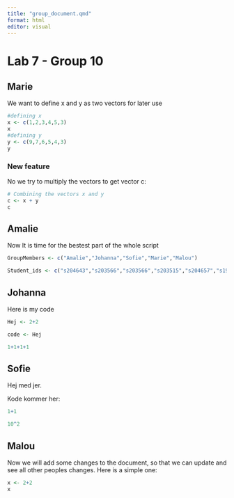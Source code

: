 ```yaml
---
title: "group_document.qmd"
format: html
editor: visual
---
```


# Lab 7 - Group 10

## Marie

We want to define x and y as two vectors for later use

```r

#defining x
x <- c(1,2,3,4,5,3)
x
#defining y
y <- c(9,7,6,5,4,3)
y
```

### New feature

No we try to multiply the vectors to get vector c:

```r
# Combining the vectors x and y
c <- x + y
c
```

## Amalie

Now It is time for the bestest part of the whole script

```r
GroupMembers <- c("Amalie","Johanna","Sofie","Marie","Malou")

Student_ids <- c("s204643","s203566","s203566","s203515","s204657","s194678")
```

## Johanna

Here is my code

```r
Hej <- 2+2
```

```r
code <- Hej
```

```r
1+1+1+1

```

## Sofie

Hej med jer.

Kode kommer her:

```r
1+1

```

```r
10^2
```

## Malou

Now we will add some changes to the document, so that we can update and see all other peoples changes. Here is a simple one:

```r
x <- 2+2
x
```
